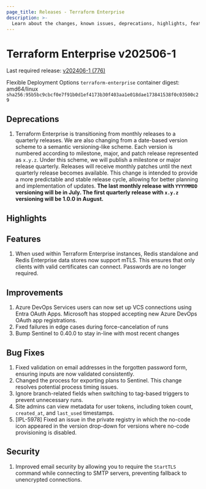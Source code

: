 ```yaml
---
page_title: Releases - Terraform Enterprise
description: >-
  Learn about the changes, known issues, deprecations, highlights, features, improvements, bug fixes, and security fixes for the v202506-1 release.
---
```


# Terraform Enterprise v202506-1

Last required release: [v202406-1 (776)](/terraform/enterprise/releases/2024/v202406-1)

Flexible Deployment Options `terraform-enterprise` container digest: amd64/linux `sha256:95b5bc9cbcf0e7f91b0d1ef4173b30f403aa1e018dae173841538f0c03500c29`

## Deprecations

1. Terraform Enterprise is transitioning from monthly releases to a quarterly releases. We are also changing from a date-based version scheme to a semantic versioning-like scheme. Each version is numbered according to milestone, major, and patch release represented as `x.y.z`. Under this scheme, we will publish a milestone or major release quarterly. Releases will receive monthly patches until the next quarterly release becomes available. This change is intended to provide a more predictable and stable release cycle, allowing for better planning and implementation of updates. **The last monthly release with `YYYYMMDD` versioning will be in July. The first quarterly release with `x.y.z` versioning will be 1.0.0 in August.**

## Highlights

## Features

1. When used within Terraform Enterprise instances, Redis standalone and Redis Enterprise data stores now support mTLS. This ensures that only clients with valid certificates can connect. Passwords are no longer required.

## Improvements
1.  Azure DevOps Services users can now set up VCS connections using Entra OAuth Apps. Microsoft has stopped accepting new Azure DevOps OAuth app registrations.
1. Fxed failures in edge cases during force-cancelation of runs
1. Bump Sentinel to 0.40.0 to stay in-line with most recent changes

## Bug Fixes
1. Fixed validation on email addresses in the forgotten password form, ensuring inputs are now validated consistently.
1. Changed the process for exporting plans to Sentinel. This change resolves potential process timing issues.
1. Ignore branch-related fields when switching to tag-based triggers to prevent unnecessary runs.
1. Site admins can view metadata for user tokens, including token count, `created_at`, and `last_used` timestamps.
1. [IPL-5978] Fixed an issue in the private registry in which the no-code icon appeared in the version drop-down for versions where no-code provisioning is disabled.

## Security
1. Improved email security by allowing you to require the `StartTLS` command while connecting to SMTP servers, preventing fallback to unencrypted connections.
